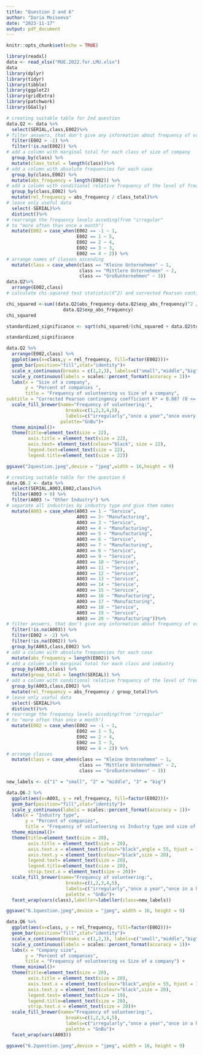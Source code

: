 ```yaml
---
title: "Question 2 and 6"
author: "Daria Moiseeva"
date: "2023-11-17"
output: pdf_document
---
```


```r
knitr::opts_chunk$set(echo = TRUE)
```


```r
library(readxl)
data <- read_xlsx("MUE.2022.for.LMU.xlsx")
data
library(dplyr)
library(tidyr)
library(tibble)
library(ggplot2)
library(gridExtra)
library(patchwork)
library(GGally)

```

```r
# creating suitable table for 2nd question 
data.Q2 <- data %>%
  select(SERIAL,class,E002)%>%
# filter answers, that don't give any information about frequency of volunteering
  filter(E002 > -2) %>%
  filter(!is.na(E002)) %>%
# add a column with marginal total for each class of size of company
  group_by(class) %>%
  mutate(class_total = length(class))%>%
# add a column with absolute frequencies for each case
  group_by(class,E002) %>%
  mutate(abs_frequency = length(E002)) %>%
# add a column with conditional relative frequency of the level of frequency of volunteering given the class of size of a company
  group_by(class,E002) %>%
  mutate(rel_frequency = abs_frequency / class_total)%>%
# leave only useful data
  select(-SERIAL)%>%
  distinct()%>%
# rearrange the frequency levels acceding(from "irregular" 
# to "more often than once a month")
  mutate(E002 = case_when(E002 == -1 ~ 1,
                          E002 == 1 ~ 5,
                          E002 == 2 ~ 4,
                          E002 == 3 ~ 3,
                          E002 == 4 ~ 2)) %>%
# arrange names of classes ascending
  mutate(class = case_when(class == "Kleine Unternehmen" ~ 1,
                           class == "Mittlere Unternehmen" ~ 2,
                           class == "Großunternehmen" ~ 3))
data.Q2%>%
  arrange(E002,class)
# calculate chi-squared test statistic(X^2) and corrected Pearson contingency coefficient(K*) to quantify the strength of correlation

chi_squared <-sum((data.Q2$abs_frequency-data.Q2$exp_abs_frequency)^2 /
                     data.Q2$exp_abs_frequency)
chi_squared

standardized_significance <- sqrt(chi_squared/(chi_squared + data.Q2$total[1])) /    sqrt((min(n_distinct(data.Q2$class),n_distinct(data.Q2$E002))-1)/ min(n_distinct(data.Q2$class),n_distinct(data.Q2$E002)))

standardized_significance

data.Q2 %>%
  arrange(E002,class) %>%
  ggplot(aes(x=class,y = rel_frequency, fill=factor(E002)))+
  geom_bar(position="fill",stat="identity")+
  scale_x_continuous(breaks = c(1,2,3), labels=c("small","middle","big"))+
  scale_y_continuous(labels = scales::percent_format(accuracy = 1))+
  labs(x = "Size of a company",
       y = "Percent of companies ",
       title = "Frequency of volunteering vs Size of a company",
subtitle = "Corrected Pearson contingency coefficient K* = 0.087 (0 <= K* <= 1)") +
  scale_fill_brewer(name="Frequency of volunteering:",
                      breaks=c(1,2,3,4,5),
                      labels=c("irregularly","once a year","once every half a year",                           "once per quartal","more often than once a month"),
                    palette="GnBu")+
  theme_minimal()+
  theme(title=element_text(size = 22),
        axis.title = element_text(size = 22),
        axis.text= element_text(colour="black", size = 22),
        legend.text=element_text(size = 22),
        legend.title=element_text(size = 22))

ggsave("2question.jpeg",device = "jpeg",width = 16,height = 9)


```


```r
# creating suitable table for the question 6
data.Q6.2 <- data %>%
  select(SERIAL,A003,E002,class)%>%
  filter(A003 > 0) %>%
  filter(A003 != "Other Industry") %>%
# separate all industries by industry type and give them names
  mutate(A003 = case_when(A003 == 1 ~ "Service",
                          A003 == 2~ "Manufacturing",
                          A003 == 3 ~ "Service",
                          A003 == 4 ~ "Manufacturing",
                          A003 == 5 ~ "Manufacturing",
                          A003 == 6 ~ "Service", 
                          A003 == 7 ~ "Manufacturing",
                          A003 == 8 ~ "Service", 
                          A003 == 9 ~ "Service",
                          A003 == 10 ~ "Service",
                          A003 == 11 ~ "Service",
                          A003 == 12 ~ "Service", 
                          A003 == 13 ~ "Service", 
                          A003 == 14 ~ "Service",
                          A003 == 15 ~ "Service", 
                          A003 == 16 ~ "Manufacturing",
                          A003 == 17 ~ "Manufacturing", 
                          A003 == 18 ~ "Service",
                          A003 == 19 ~ "Service", 
                          A003 == 20 ~ "Manufacturing"))%>%
# filter answers, that don't give any information about frequency of volunteering
  filter(!is.na(A003)) %>%
  filter(E002 > -2) %>%
  filter(!is.na(E002)) %>%
  group_by(A003,class,E002) %>%
# add a column with absolute frequencies for each case
  mutate(abs_frequency = length(E002)) %>%
# add a column with marginal total for each class and industry 
  group_by(A003,class) %>%
  mutate(group_total = length(SERIAL)) %>%
# add a column with conditional relative frequency of the level of frequency of volunteering given the class of size of a company
  group_by(A003,class,E002) %>%
  mutate(rel_frequency = abs_frequency / group_total)%>%
# leave only useful data
  select(-SERIAL)%>%
  distinct()%>%
# rearrange the frequency levels acceding(from "irregular" 
# to "more often than once a month")
  mutate(E002 = case_when(E002 == -1 ~ 1,
                          E002 == 1 ~ 5,
                          E002 == 2 ~ 4,
                          E002 == 3 ~ 3,
                          E002 == 4 ~ 2)) %>%
# arrange classes
  mutate(class = case_when(class == "Kleine Unternehmen" ~ 1,
                           class == "Mittlere Unternehmen" ~ 2,
                           class == "Großunternehmen" ~ 3)) 

new_labels <- c("1" = "small", "2" = "middle", "3" = "big")

data.Q6.2 %>%
  ggplot(aes(x=A003, y = rel_frequency, fill=factor(E002)))+
  geom_bar(position="fill",stat="identity")+
  scale_y_continuous(labels = scales::percent_format(accuracy = 1))+
  labs(x = "Industry type",
       y = "Percent of companies",
       title = "Frequency of volunteering vs Industry type and size of a company") +
  theme_minimal()+
  theme(title=element_text(size = 20),
        axis.title = element_text(size = 20),
        axis.text.x = element_text(colour="black",angle = 55, hjust = 1,size = 20),
        axis.text.y = element_text(colour="black",size = 20),
        legend.text= element_text(size = 20),
        legend.title=element_text(size = 20),
        strip.text.x = element_text(size = 20))+
  scale_fill_brewer(name="Frequency of volunteering:",
                      breaks=c(1,2,3,4,5),
                      labels=c("irregularly","once a year","once in a half a year",                           "once per quartal","more often than once a month"),
                      palette = "GnBu")+
  facet_wrap(vars(class),labeller=labeller(class=new_labels))

ggsave("6.1question.jpeg",device = "jpeg", width = 16, height = 9)

data.Q6 %>%
  ggplot(aes(x=class, y = rel_frequency, fill=factor(E002)))+
  geom_bar(position="fill",stat="identity")+
  scale_x_continuous(breaks = c(1,2,3), labels=c("small","middle","big"))+
  scale_y_continuous(labels = scales::percent_format(accuracy = 1))+
  labs(x = "Company size",
       y = "Percent of companies",
       title = "Frequency of volunteering vs Size of a company") +
  theme_minimal()+
  theme(title=element_text(size = 20),
        axis.title = element_text(size = 20),
        axis.text.x = element_text(colour="black",angle = 55, hjust = 1,size = 20),
        axis.text.y = element_text(colour="black",size = 20),
        legend.text= element_text(size = 19),
        legend.title=element_text(size = 20),
        strip.text.x = element_text(size = 20))+
  scale_fill_brewer(name="Frequency of volunteering:",
                      breaks=c(1,2,3,4,5),
                      labels=c("irregularly","once a year","once in a half a year",                           "once per quartal","more often than once a month"),
                      palette = "GnBu")+
  facet_wrap(vars(A003))

ggsave("6.2question.jpeg",device = "jpeg", width = 16, height = 9)

```





